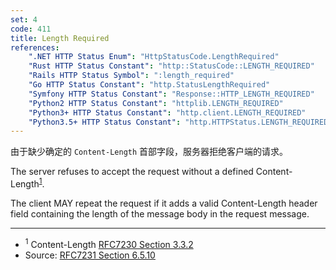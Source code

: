 ```yaml
---
set: 4
code: 411
title: Length Required
references:
    ".NET HTTP Status Enum": "HttpStatusCode.LengthRequired"
    "Rust HTTP Status Constant": "http::StatusCode::LENGTH_REQUIRED"
    "Rails HTTP Status Symbol": ":length_required"
    "Go HTTP Status Constant": "http.StatusLengthRequired"
    "Symfony HTTP Status Constant": "Response::HTTP_LENGTH_REQUIRED"
    "Python2 HTTP Status Constant": "httplib.LENGTH_REQUIRED"
    "Python3+ HTTP Status Constant": "http.client.LENGTH_REQUIRED"
    "Python3.5+ HTTP Status Constant": "http.HTTPStatus.LENGTH_REQUIRED"
---
```


<CodeTitle code={code} title={title} />

由于缺少确定的 `Content-Length` 首部字段，服务器拒绝客户端的请求。

The server refuses to accept the request without a defined Content-Length<sup>[1](#ref-1)</sup>.

The client MAY repeat the request if it adds a valid Content-Length header field containing the length of the message body in the request message.

---

* <span id="ref-1"><sup>1</sup> Content-Length [RFC7230 Section 3.3.2][2]</span>
* Source: [RFC7231 Section 6.5.10][1]

[1]: <https://tools.ietf.org/html/rfc7231#section-6.5.10>
[2]: <https://tools.ietf.org/html/rfc7230#section-3.3.2>
